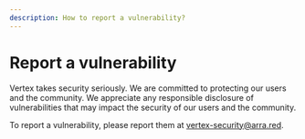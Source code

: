 ```yaml
---
description: How to report a vulnerability?
---
```


# Report a vulnerability

Vertex takes security seriously. We are committed to protecting our users and the community. We appreciate any responsible disclosure of vulnerabilities that may impact the security of our users and the community.

To report a vulnerability, please report them at vertex-security@arra.red.
